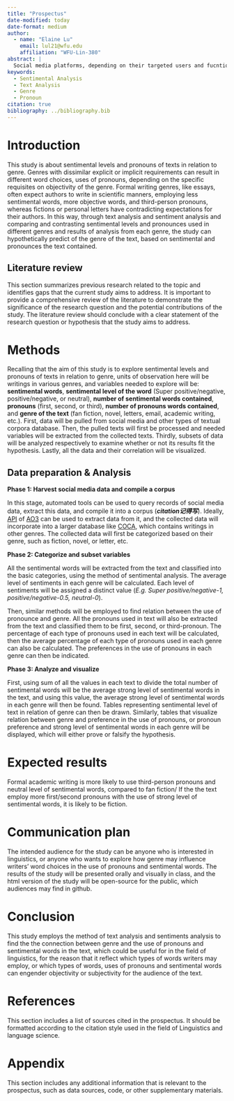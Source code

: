 ```yaml
---
title: "Prospectus"
date-modified: today
date-format: medium
author:
  - name: "Elaine Lu"
    email: lul21@wfu.edu
    affiliation: "WFU-Lin-380"
abstract: |
  Social media platforms, depending on their targeted users and fucntions, now have develop various genres for different types of posts, such as instagram posts, discussion posts on Quora, or short fictions fans posted to share and interact with each other in AO3. Some genres are similar to traditional writing genres, while some others do not. To maintain consistency in text analysis, online fictions, including fan fictions, will be employed to compare and contrast with traditional novels, fictions, and academic writing. This study aims to spot the differences in the expression/use of sentimental words and first/second/third-pronouns in various genres. Through making comparison and concluding on the analysis results, the correlation among genre, setimental levels of the text, uses of pronouns can be found. 
keywords:
  - Sentimental Analysis
  - Text Analysis
  - Genre
  - Pronoun
citation: true
bibliography: ../bibliography.bib
---
```


# Introduction

This study is about sentimental levels and pronouns of texts in relation to genre. Genres with dissimilar explicit or implicit requirements can result in different word choices, uses of pronouns, depending on the specific requisites on objectivity of the genre. Formal writing genres, like essays, often expect authors to write in scientific manners, employing less sentimental words, more objective words, and third-person pronouns, whereas fictions or personal letters have contradicting expectations for their authors. In this way, through text analysis and sentiment analysis and comparing and contrasting sentimental levels and pronounces used in different genres and results of analysis from each genre, the study can hypothetically predict of the genre of the text, based on sentimental and pronounces the text contained. 

## Literature review



This section summarizes previous research related to the topic and identifies gaps that the current study aims to address. It is important to provide a comprehensive review of the literature to demonstrate the significance of the research question and the potential contributions of the study. The literature review should conclude with a clear statement of the research question or hypothesis that the study aims to address.

# Methods

Recalling that the aim of this study is to explore sentimental levels and pronouns of texts in relation to genre, units of observation here will be writings in various genres, and variables needed to explore will be: **sentimental words**, **sentimental level of the word** (Super positive/negative, positive/negative, or neutral), **number of sentimental words contained**, **pronouns** (first, second, or third), **number of pronouns words contained**, and **genre of the text** (fan fiction, novel, letters, email, academic writing, etc.). 
First, data will be pulled from social media and other types of textual corpora database. Then, the pulled texts will first be processed and needed variables will be extracted from the collected texts. Thirdly, subsets of data will be analyzed respectively to examine whether or not its results fit the hypothesis. Lastly, all the data and their correlation will be visualized. 

## Data preparation & Analysis 

**Phase 1: Harvest social media data and compile a corpus**

In this stage, automated tools can be used to query records of social media data, extract this data, and compile it into a corpus (***citation记得写***). Ideally, [API](https://ao3-api.readthedocs.io/en/latest/) of [AO3](https://archiveofourown.org/) can be used to extract data from it, and the collected data will incorporate into a larger database like [COCA](https://www.english-corpora.org/), which contains writings in other genres. The collected data will first be categorized based on their genre, such as fiction, novel, or letter, etc. 

**Phase 2: Categorize and subset variables**

All the sentimental words will be extracted from the text and classified into the basic categories, using the method of sentimental analysis. The average level of sentiments in each genre will be calculated. Each level of sentiments will be assigned a distinct value (*E.g. Super positive/negative-1, positive/negative-0.5, neutral-0*). 

Then, similar methods will be employed to find relation between the use of pronounce and genre. All the pronouns used in text will also be extracted from the text and classified them to be first, second, or third-pronoun. The percentage of each type of pronouns used in each text will be calculated, then the average percentage of each type of pronouns used in each genre can also be calculated. The preferences in the use of pronouns in each genre can then be indicated.


**Phase 3: Analyze and visualize**

First, using sum of all the values in each text to divide the total number of sentimental words will be the average strong level of sentimental words in the text, and using this value, the average strong level of sentimental words in each genre will then be found. Tables representing sentimental level of text in relation of genre can then be drawn.
Similarly, tables that visualize relation between genre and preference in the use of pronouns, or pronoun preference and strong level of sentimental words in each genre will be displayed, which will either prove or falsify the hypothesis.  

# Expected results

Formal academic writing is more likely to use third-person pronouns and neutral level of sentimental words, compared to fan fiction/ If the the text employ more first/second pronouns with the use of strong level of sentimental words, it is likely to be fiction. 

# Communication plan

The intended audience for the study can be anyone who is interested in linguistics, or anyone who wants to explore how genre may influence writers' word choices in the use of pronouns and sentimental words. The results of the study will be presented orally and visually in class, and the html version of the study will be open-source for the public, which audiences may find in github. 

# Conclusion

This study employs the method of text analysis and sentiments analysis to find the the connection between genre and the use of pronouns and sentimental words in the text, which could be useful for in the field of linguistics, for the reason that it reflect which types of words writers may employ, or which types of words, uses of pronouns and sentimental words can engender objectivity or subjectivity for the audience of the text.

# References

This section includes a list of sources cited in the prospectus. It should be formatted according to the citation style used in the field of Linguistics and language science.

# Appendix {.appendix}

This section includes any additional information that is relevant to the prospectus, such as data sources, code, or other supplementary materials.
